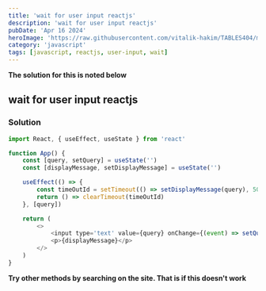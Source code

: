 ```yaml
---
title: 'wait for user input reactjs'
description: 'wait for user input reactjs'
pubDate: 'Apr 16 2024'
heroImage: 'https://raw.githubusercontent.com/vitalik-hakim/TABLES404/main/error_b/JavaScript.png'
category: 'javascript'
tags: [javascript, reactjs, user-input, wait]
---
```


**The solution for this is noted below**

## wait for user input reactjs

### Solution

```javascript
import React, { useEffect, useState } from 'react'

function App() {
	const [query, setQuery] = useState('')
	const [displayMessage, setDisplayMessage] = useState('')

	useEffect(() => {
		const timeOutId = setTimeout(() => setDisplayMessage(query), 500)
		return () => clearTimeout(timeOutId)
	}, [query])

	return (
		<>
			<input type='text' value={query} onChange={(event) => setQuery(event.target.value)} />
			<p>{displayMessage}</p>
		</>
	)
}
```

**Try other methods by searching on the site. That is if this doesn't work**
